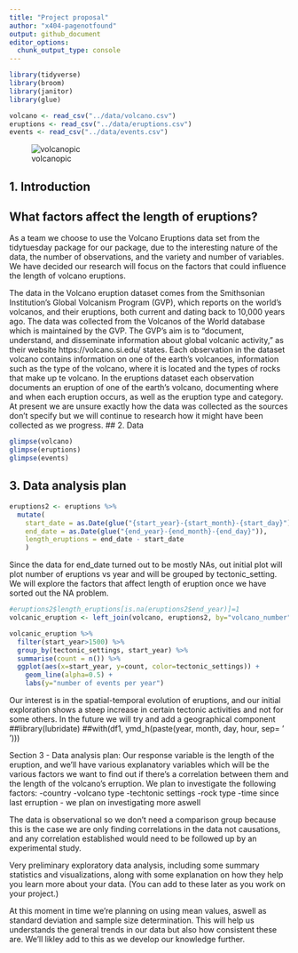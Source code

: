 ```yaml
---
title: "Project proposal"
author: "x404-pagenotfound"
output: github_document
editor_options: 
  chunk_output_type: console
---
```


```r
library(tidyverse)
library(broom)
library(janitor)
library(glue)
```

```r
volcano <- read_csv("../data/volcano.csv")
eruptions <- read_csv("../data/eruptions.csv")
events <- read_csv("../data/events.csv")

```

![volcanopic](images/volcano.jpg)


## 1. Introduction
## What factors affect the length of eruptions?

As a team we choose to use the Volcano Eruptions data set from the tidytuesday package for our package, due to the interesting nature of the data, the number of observations, and the variety and number of variables. We have decided our research will focus on the factors that could influence the length of volcano eruptions.

The data in the Volcano eruption dataset comes from the Smithsonian Institution's Global Volcanism Program (GVP), which reports on the world's volcanos, and their eruptions, both current and dating back to 10,000 years ago. The data was collected from the Volcanos of the World database which is maintained by the GVP. The GVP's aim is to "document, understand, and disseminate information about global volcanic activity," as their website https://volcano.si.edu/ states.
Each observation in the dataset volcano contains information on one of the earth's volcanoes, information such as the type of the volcano, where it is located and the types of rocks that make up te volcano. In the eruptions dataset each observation documents an eruption of one of the earth's volcano, documenting where and when each eruption occurs, as well as the eruption type and category.
At present we are unsure exactly how the data was collected as the sources don't specify but we will continue to research how it might have been collected as we progress.
## 2. Data


```r

glimpse(volcano)
glimpse(eruptions)
glimpse(events)

```


## 3. Data analysis plan
```r
eruptions2 <- eruptions %>%
  mutate(
    start_date = as.Date(glue("{start_year}-{start_month}-{start_day}")),
    end_date = as.Date(glue("{end_year}-{end_month}-{end_day}")),
    length_eruptions = end_date - start_date
    )


```
Since the data for end_date turned out to be mostly NAs, out initial plot will plot number of eruptions vs year and will be grouped by tectonic_setting. We will explore the factors that affect length of eruption once we have sorted out the NA problem.

```r
#eruptions2$length_eruptions[is.na(eruptions2$end_year)]=1
volcanic_eruption <- left_join(volcano, eruptions2, by="volcano_number")

volcanic_eruption %>%
  filter(start_year>1500) %>%
  group_by(tectonic_settings, start_year) %>%
  summarise(count = n()) %>%
  ggplot(aes(x=start_year, y=count, color=tectonic_settings)) +
    geom_line(alpha=0.5) +
    labs(y="number of events per year")
```

Our interest is in the spatial-temporal evolution of eruptions, and our initial exploration shows a steep increase in certain tectonic activities and not for some others. In the future we will try and add a geographical component
##library(lubridate)
##with(df1, ymd_h(paste(year, month, day, hour, sep= ' ')))

Section 3 - Data analysis plan:
Our response variable is the length of the eruption, and we'll have various explanatory variables which will be the various factors we want to find out if there's a correlation between them and the length of the volcano's erruption.
We plan to investigate the following factors:
-country
-volcano type
-techtonic settings
-rock type
-time since last erruption
- we plan on investigating more aswell

The data is observational so we don't need a comparison group because this is the case we are only finding correlations in the data not causations, and any correlation established would need to be followed up by an experimental study.


Very preliminary exploratory data analysis, including some summary statistics and visualizations, along with some explanation on how they help you learn more about your data. (You can add to these later as you work on your project.)


At this moment in time we're planning on using mean values, aswell as standard deviation and sample size determination. This will help us understands the general trends in our data but also how consistent these are. We'll likley add to this as we develop our knowledge further.
